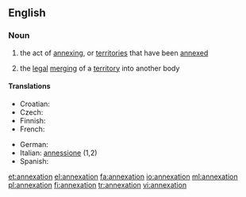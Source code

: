 ==English==

===Noun===
{{wikipedia}}
{{en-noun}}

# the act of [[annexing]], or [[territories]] that have been [[annexed]]
# {{legal}} the [[legal]] [[merging]] of a [[territory]] into another body

====Translations====
{{trans-top|the act of annexing}}
* Croatian: {{t+|hr|aneksija|f}}
* Czech: {{t-|cs|anexe|f}}
* Finnish: {{t|fi|liittäminen}}
* French: {{t+|fr|annexion|f}}
{{trans-mid}}
* German: {{t|de|Annexion|f}}
* Italian: [[annessione]] {{f}} (1,2)
* Spanish: {{t+|es|anexión|f}}
{{trans-bottom}}

[[et:annexation]]
[[el:annexation]]
[[fa:annexation]]
[[io:annexation]]
[[ml:annexation]]
[[pl:annexation]]
[[fi:annexation]]
[[tr:annexation]]
[[vi:annexation]]